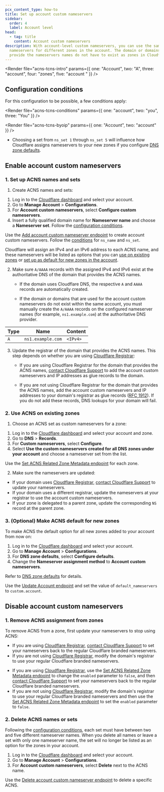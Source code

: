 ```yaml
---
pcx_content_type: how-to
title: Set up account custom nameservers
sidebar:
  order: 4
  label: Account level
head:
  - tag: title
    content: Account custom nameservers
description: With account-level custom nameservers, you can use the same custom
  nameservers for different zones in the account. The domain or domains that
  provide the nameservers names do not have to exist as zones in Cloudflare.
---
```



<Render file="acns-tcns-intro" params={{ one: "Account", two: "A", three: "account", four: "zones", five: "account " }} />

## Configuration conditions

For this configuration to be possible, a few conditions apply:

<Render file="acns-tcns-conditions" params={{ one: "account", two: "you", three: "You" }} />

<Render file="acns-tcns-byoip" params={{ one: "Account", two: "account" }} />

* Choosing a set from `ns_set 1` through `ns_set 5` will influence how Cloudflare assigns nameservers to your new zones if you configure [DNS zone defaults](/dns/nameservers/nameserver-options/#dns-zone-defaults).

## Enable account custom nameservers

### 1. Set up ACNS names and sets

1. Create ACNS names and sets:

<Tabs syncKey="dashPlusAPI">
<TabItem label="Dashboard">

1. Log in to the [Cloudflare dashboard](https://dash.cloudflare.com) and select your account.
2. Go to **Manage Account** > **Configurations**.
3. For **Account custom nameservers**, select **Configure custom nameservers**.
4. Insert a fully qualified domain name for **Nameserver name** and choose a **Nameserver set**. Follow the [configuration conditions](#configuration-conditions).

</TabItem>
<TabItem label="API">

Use the [Add account custom nameserver endpoint](/api/operations/account-level-custom-nameservers-add-account-custom-nameserver) to create account custom nameservers. Follow the [conditions](#configuration-conditions) for `ns_name` and `ns_set`.

<Render file="ns-set-omission-callout" />

</TabItem>
</Tabs>

Cloudflare will assign an IPv4 and an IPv6 address to each ACNS name, and these nameservers will be listed as options that you can [use on existing zones](#2-use-acns-on-existing-zones) or [set up as default for new zones in the account](#3-optional-make-acns-default-for-new-zones).

2. Make sure `A/AAAA` records with the assigned IPv4 and IPv6 exist at the authoritative DNS of the domain that provides the ACNS names.

   * If the domain uses Cloudflare DNS, the respective `A` and `AAAA` records are automatically created.

   * If the domain or domains that are used for the account custom nameservers do not exist within the same account, you must manually create the `A/AAAA` records on the configured nameserver names (for example, `ns1.example.com`) at the authoritative DNS provider.

  <Example>

  | Type | Name              | Content  |
  | ---- | ----------------- | -------- |
  | `A`  | `ns1.example.com` | `<IPv4>` |

  </Example>

3. Update the registrar of the domain that provides the ACNS names. This step depends on whether you are using [Cloudflare Registrar](/registrar/):

   * If you are using Cloudflare Registrar for the domain that provides the ACNS names, [contact Cloudflare Support](/support/contacting-cloudflare-support/) to add the account custom nameservers and IP addresses as glue records to the domain.

   * If you are not using Cloudflare Registrar for the domain that provides the ACNS names, add the account custom nameservers and IP addresses to your domain's registrar as glue records ([RFC 1912](https://www.rfc-editor.org/rfc/rfc1912.html)). If you do not add these records, DNS lookups for your domain will fail.

### 2. Use ACNS on existing zones

1. Choose an ACNS set as custom nameservers for a zone:

<Tabs syncKey="dashPlusAPI">
<TabItem label="Dashboard">

1. Log in to the [Cloudflare dashboard](https://dash.cloudflare.com) and select your account and zone.
2. Go to **DNS** > **Records**.
3. For **Custom nameservers**, select **Configure**.
4. Select **Use the custom nameservers created for all DNS zones under your account** and choose a nameserver set from the list.

</TabItem>
<TabItem label="API">

Use the [Set ACNS Related Zone Metadata endpoint](/api/operations/account-level-custom-nameservers-usage-for-a-zone-set-account-custom-nameserver-related-zone-metadata) for each zone.

</TabItem>
</Tabs>

2. Make sure the nameservers are updated:

  * If your domain uses [Cloudflare Registrar](/registrar/), [contact Cloudflare Support](/support/contacting-cloudflare-support/) to update your nameservers.
  * If your domain uses a different registrar, update the nameservers at your registrar to use the account custom nameservers.
  * If your zone is delegated to a parent zone, update the corresponding `NS` record at the parent zone.

### 3. (Optional) Make ACNS default for new zones

To make ACNS the default option for all new zones added to your account from now on:

<Tabs syncKey="dashPlusAPI">
<TabItem label="Dashboard">

1. Log in to the [Cloudflare dashboard](https://dash.cloudflare.com) and select your account.
2. Go to **Manage Account** > **Configurations**.
3. For **DNS zone defaults**, select **Configure defaults**.
4. Change the **Nameserver assignment method** to **Account custom nameservers**.

Refer to [DNS zone defaults](/dns/nameservers/nameserver-options/#dns-zone-defaults) for details.

</TabItem>
<TabItem label="API">

Use the [Update Account endpoint](/api/operations/accounts-update-account) and set the value of `default_nameservers` to `custom.account`.

</TabItem>
</Tabs>

## Disable account custom nameservers

### 1. Remove ACNS assignment from zones

To remove ACNS from a zone, first update your nameservers to stop using ACNS:

<Tabs syncKey="dashPlusAPI">
<TabItem label="Dashboard">

* If you are using [Cloudflare Registrar](/registrar/), [contact Cloudflare Support](/support/contacting-cloudflare-support/) to set your nameservers back to the regular Cloudflare branded nameservers.
* If you are not using [Cloudflare Registrar](/registrar/), modify the domain's registrar to use your regular Cloudflare branded nameservers.

</TabItem>
<TabItem label="API">

* If you are using [Cloudflare Registrar](/registrar/), use the [Set ACNS Related Zone Metadata endpoint](/api/operations/account-level-custom-nameservers-usage-for-a-zone-set-account-custom-nameserver-related-zone-metadata) to change the `enabled` parameter to `false`, and then [contact Cloudflare Support](/support/contacting-cloudflare-support/) to set your nameservers back to the regular Cloudflare branded nameservers.
* If you are not using [Cloudflare Registrar](/registrar/), modify the domain's registrar to use your regular Cloudflare branded nameservers and then use the [Set ACNS Related Zone Metadata endpoint](/api/operations/account-level-custom-nameservers-usage-for-a-zone-set-account-custom-nameserver-related-zone-metadata) to set the `enabled` parameter to `false`.

</TabItem>
</Tabs>

### 2. Delete ACNS names or sets

Following the [configuration conditions](#configuration-conditions), each set must have between two and five different nameserver names. When you delete all names or leave a set with only one nameserver name, the set will no longer be listed as an option for the zones in your account.

<Tabs syncKey="dashPlusAPI">
<TabItem label="Dashboard">

1. Log in to the [Cloudflare dashboard](https://dash.cloudflare.com) and select your account.
2. Go to **Manage Account** > **Configurations**.
3. For **Account custom nameservers**, select **Delete** next to the ACNS name.

</TabItem>
<TabItem label="API">

Use the [Delete account custom nameserver endpoint](/api/operations/account-level-custom-nameservers-delete-account-custom-nameserver) to delete a specific ACNS.

</TabItem>
</Tabs>